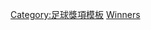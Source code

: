 {{Navbox
|name=歐洲足球錦標賽冠軍
|title=[[欧洲足球锦标赛]]{{tsl|en|List of UEFA European Championship finals|欧洲足球锦标赛决赛列表|冠军}}
|state={{{state|autocollapse}}}
|titlestyle=background:gold;
|liststyle = text-align:left;
|listclass = plainlist
|list1 = {{div col|colwidth=20em}}
*'''[[1960年歐洲國家盃|1960]]：'''{{fb|size=15px|URS}}
*'''[[1964年歐洲國家盃|1964]]：'''{{fb|size=15px|ESP|1945}}
*'''[[1968年欧洲足球锦标赛|1968]]：'''{{fb|size=15px|ITA}}
*'''[[1972年欧洲足球锦标赛|1972]]：'''{{fb|size=15px|FRG}}
*'''[[1976年欧洲足球锦标赛|1976]]：'''{{fb|size=15px|TCH}}
*'''[[1980年欧洲足球锦标赛|1980]]：'''{{fb|size=15px|FRG}}
*'''[[1984年欧洲足球锦标赛|1984]]：'''{{fb|size=15px|FRA}}
*'''[[1988年欧洲足球锦标赛|1988]]：'''{{fb|size=15px|NED}}
*'''[[1992年欧洲足球锦标赛|1992]]：'''{{fb|size=15px|DEN}}
*'''[[1996年欧洲足球锦标赛|1996]]：'''{{fb|size=15px|GER}}
*'''[[2000年歐洲足球錦標賽|2000]]：'''{{fb|size=15px|FRA}}
*'''[[2004年歐洲足球錦標賽|2004]]：'''{{fb|size=15px|GRE}}
*'''[[2008年欧洲足球锦标赛|2008]]：'''{{fb|size=15px|ESP}}
*'''[[2012年欧洲足球锦标赛|2012]]：'''{{fb|size=15px|ESP}}
*'''[[2016年歐洲足球錦標賽|2016]]：'''{{fb|size=15px|POR}}
{{div col end}}
}}<noinclude>
{{collapsible option}}
[[Category:足球獎項模板]]
[[Category:欧洲足球锦标赛导航模板|Winners]]
</noinclude>